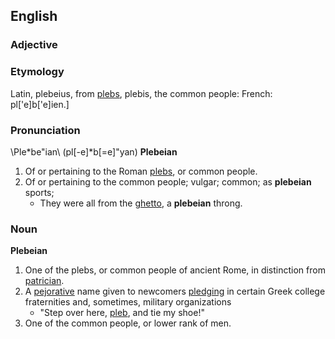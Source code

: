 ==English==
=== Adjective ===
=== Etymology ===
Latin, plebeius, from [[pleb]]s, plebis, the common people: French: pl['e]b['e]ien.]
=== Pronunciation ===
\Ple*be"ian\ (pl[-e]*b[=e]"yan)
'''Plebeian'''
# Of or pertaining to the Roman [[pleb]]s, or common people.
# Of or pertaining to the common people; vulgar; common; as '''plebeian''' sports;
#* They were all from the [[ghetto]], a '''plebeian''' throng.
=== Noun ===
'''Plebeian'''
#One of the plebs, or common people of ancient Rome, in distinction from [[patrician]].
#A [[pejorative]] name given to newcomers [[pledging]] in certain Greek college fraternities and, sometimes, military organizations
#* "Step over here, [[pleb]], and tie my shoe!"
#One of the common people, or lower rank of men.

{{webster}}